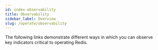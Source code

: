 ```yaml
---
id: index-observability
title: Observability
sidebar_label: Overview
slug: /operate/observability
---
```





The following links demonstrate different ways in which you can observe key indicators critical to operating Redis.

<div class="row">
   <div class="col">
    <RedisCard
        title="Redis Datasource for Grafana"
        description="An out-of-the-box predefined build Grafana dashboard for Redis"
        page="/operate/observability/redisdatasource"
        />
  </div> 
   <div class="col">
    <RedisCard
        title="Redis Explorer Plugin for Grafana"
        description="How to create Grafana Dashboards for Redis Enterprise cluster  in 5 Minutes"
        page="/operate/observability/redisexplorer"
        />
   </div>   
   <div class="col">
        <RedisCard
            title="Redis Enterprise Observability with Datadog"
            description="Redis Enterprise Observability with Datadog "
            page="/operate/observability/datadog"
            />
     </div>
</div>
<div class="row">
    <div class="col">
        <RedisCard
            title="Using RedisTimeSeries with Prometheus and Grafana"
            description="How to monitor Redis with Prometheus and Grafana for Real-Time Analytics "
            page="/operate/observability/prometheus"
            />
     </div>
     <div class="col">
        <RedisCard
            title="Using RedisTimeSeries with Prometheus and Grafana"
            description="How to monitor Redis with Prometheus and Grafana for Real-Time Analytics "
            page="/operate/observability/prometheus"
            />
     </div>
  </div>
     
     





